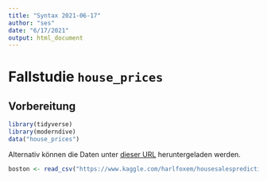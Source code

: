 ```yaml
---
title: "Syntax 2021-06-17"
author: "ses"
date: "6/17/2021"
output: html_document
---
```



# Fallstudie `house_prices`

## Vorbereitung

```r
library(tidyverse)
library(moderndive)
data("house_prices")
```


Alternativ können die Daten unter [dieser URL](https://www.kaggle.com/harlfoxem/housesalesprediction) heruntergeladen werden.









```r
boston <- read_csv("https://www.kaggle.com/harlfoxem/housesalesprediction/download")
```

